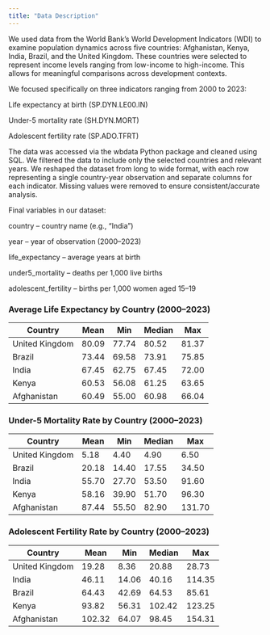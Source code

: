 ```yaml
---
title: "Data Description"
---
```


We used data from the World Bank's World Development Indicators (WDI) to examine population dynamics across five countries: Afghanistan, Kenya, India, Brazil, and the United Kingdom. These countries were selected to represent income levels ranging from low-income to high-income. This allows for meaningful comparisons across development contexts.

We focused specifically on three indicators ranging from 2000 to 2023:

Life expectancy at birth (SP.DYN.LE00.IN)

Under-5 mortality rate (SH.DYN.MORT)

Adolescent fertility rate (SP.ADO.TFRT)


The data was accessed via the wbdata Python package and cleaned using SQL. We filtered the data to include only the selected countries and relevant years. We reshaped the dataset from long to wide format, with each row representing a single country-year observation and separate columns for each indicator. Missing values were removed to ensure consistent/accurate analysis.

Final variables in our dataset:

country – country name (e.g., “India”)

year – year of observation (2000–2023)

life_expectancy – average years at birth

under5_mortality – deaths per 1,000 live births

adolescent_fertility – births per 1,000 women aged 15–19


### Average Life Expectancy by Country (2000–2023)

| Country           | Mean  | Min   | Median | Max   |
|------------------|-------|-------|--------|--------|
| United Kingdom   | 80.09 | 77.74 | 80.52  | 81.37 |
| Brazil           | 73.44 | 69.58 | 73.91  | 75.85 |
| India            | 67.45 | 62.75 | 67.45  | 72.00 |
| Kenya            | 60.53 | 56.08 | 61.25  | 63.65 |
| Afghanistan      | 60.49 | 55.00 | 60.98  | 66.04 |


### Under-5 Mortality Rate by Country (2000–2023)

| Country           | Mean  | Min   | Median | Max   |
|------------------|-------|-------|--------|--------|
| United Kingdom   | 5.18  | 4.40  | 4.90   | 6.50  |
| Brazil           | 20.18 | 14.40 | 17.55  | 34.50 |
| India            | 55.70 | 27.70 | 53.50  | 91.60 |
| Kenya            | 58.16 | 39.90 | 51.70  | 96.30 |
| Afghanistan      | 87.44 | 55.50 | 82.90  | 131.70 |


### Adolescent Fertility Rate by Country (2000–2023)

| Country           | Mean   | Min   | Median | Max    |
|------------------|--------|-------|--------|--------|
| United Kingdom   | 19.28  | 8.36  | 20.88  | 28.73  |
| India            | 46.11  | 14.06 | 40.16  | 114.35 |
| Brazil           | 64.43  | 42.69 | 64.53  | 85.61  |
| Kenya            | 93.82  | 56.31 | 102.42 | 123.25 |
| Afghanistan      | 102.32 | 64.07 | 98.45  | 154.31 |
